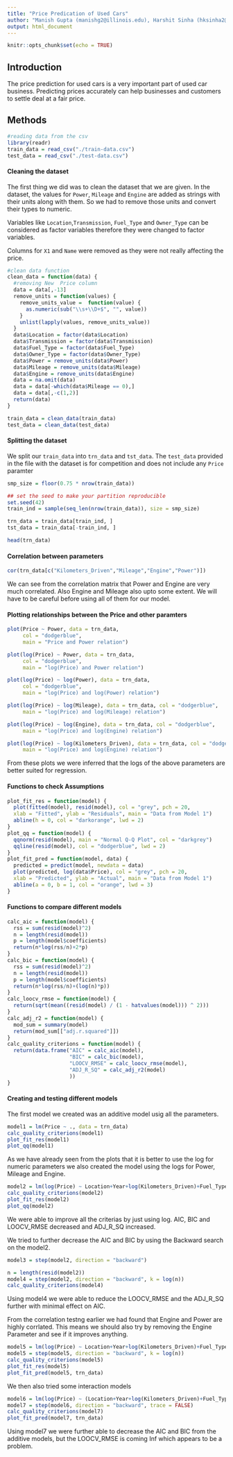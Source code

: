 ```yaml
---
title: "Price Predication of Used Cars"
author: "Manish Gupta (manishg2@illinois.edu), Harshit Sinha (hksinha2@illinois.ed)"
output: html_document
---
```


```r
knitr::opts_chunk$set(echo = TRUE)
```

## Introduction

The price prediction for used cars is a very important part of used car business. Predicting prices accurately can help businesses and customers to settle deal at a fair price.

## Methods

```r
#reading data from the csv
library(readr)
train_data = read_csv("./train-data.csv")
test_data = read_csv("./test-data.csv")
```

#### Cleaning the dataset

The first thing we did was to clean the dataset that we are given. In the dataset, the values for `Power`, `Mileage` and `Engine` are added as strings with their units along with them. So we had to remove those units and convert their types to numeric. 

Variables like `Location`,`Transmission`, `Fuel_Type` and `Owner_Type` can be considered as factor variables therefore they were changed to factor variables.

Columns for `X1` and `Name` were removed as they were not really affecting the price.

```r
#clean data function
clean_data = function(data) {
  #removing New  Price column
  data = data[,-13]
  remove_units = function(values) {
    remove_units_value =  function(value) {
      as.numeric(sub("\\s+\\D+$", "", value))
    }
    unlist(lapply(values, remove_units_value))
  }
  data$Location = factor(data$Location)
  data$Transmission = factor(data$Transmission)
  data$Fuel_Type = factor(data$Fuel_Type)
  data$Owner_Type = factor(data$Owner_Type)
  data$Power = remove_units(data$Power)
  data$Mileage = remove_units(data$Mileage)
  data$Engine = remove_units(data$Engine)
  data = na.omit(data)
  data = data[-which(data$Mileage == 0),]
  data = data[,-c(1,2)]
  return(data)
}

train_data = clean_data(train_data)
test_data = clean_data(test_data)
```

#### Splitting the dataset

We split our `train_data` into `trn_data` and `tst_data`. The `test_data` provided in the file with the dataset is for competition and does not include any `Price` paramter

```r
smp_size = floor(0.75 * nrow(train_data))

## set the seed to make your partition reproducible
set.seed(42)
train_ind = sample(seq_len(nrow(train_data)), size = smp_size)

trn_data = train_data[train_ind, ]
tst_data = train_data[-train_ind, ]

head(trn_data)
```

#### Correlation between parameters

```r
cor(trn_data[c("Kilometers_Driven","Mileage","Engine","Power")])
```

We can see from the correlation matrix that Power and Engine are very much correlated. Also Engine and Mileage also upto some extent. We will have to be careful before using all of them for our model.

#### Plotting relationships between the Price and other paramters

```r
plot(Price ~ Power, data = trn_data, 
     col = "dodgerblue",
     main = "Price and Power relation")
```

```r
plot(log(Price) ~ Power, data = trn_data, 
     col = "dodgerblue",
     main = "log(Price) and Power relation")
```

```r
plot(log(Price) ~ log(Power), data = trn_data, 
     col = "dodgerblue",
     main = "log(Price) and log(Power) relation")
```

```r
plot(log(Price) ~ log(Mileage), data = trn_data, col = "dodgerblue",
     main = "log(Price) and log(Mileage) relation")
```


```r
plot(log(Price) ~ log(Engine), data = trn_data, col = "dodgerblue",
     main = "log(Price) and log(Engine) relation")
```

```r
plot(log(Price) ~ log(Kilometers_Driven), data = trn_data, col = "dodgerblue",
     main = "log(Price) and log(Engine) relation")
```

From these plots we were inferred that the logs of the above parameters are better suited for regression.

#### Functions to check Assumptions

```r
plot_fit_res = function(model) {
  plot(fitted(model), resid(model), col = "grey", pch = 20,
  xlab = "Fitted", ylab = "Residuals", main = "Data from Model 1")
  abline(h = 0, col = "darkorange", lwd = 2)
}
plot_qq = function(model) {
  qqnorm(resid(model), main = "Normal Q-Q Plot", col = "darkgrey")
  qqline(resid(model), col = "dodgerblue", lwd = 2)
}
plot_fit_pred = function(model, data) {
  predicted = predict(model, newdata = data)
  plot(predicted, log(data$Price), col = "grey", pch = 20,
  xlab = "Predicted", ylab = "Actual", main = "Data from Model 1")
  abline(a = 0, b = 1, col = "orange", lwd = 3)
}
```

#### Functions to compare different models

```r
calc_aic = function(model) {
  rss = sum(resid(model)^2)
  n = length(resid(model))
  p = length(model$coefficients)
  return(n*log(rss/n)+2*p)
}
calc_bic = function(model) {
  rss = sum(resid(model)^2)
  n = length(resid(model))
  p = length(model$coefficients)
  return(n*log(rss/n)+(log(n)*p))
}
calc_loocv_rmse = function(model) {
  return(sqrt(mean((resid(model) / (1 - hatvalues(model))) ^ 2)))
}
calc_adj_r2 = function(model) {
  mod_sum = summary(model)
  return(mod_sum[["adj.r.squared"]])
}
calc_quality_criterions = function(model) {
  return(data.frame("AIC" = calc_aic(model),
                    "BIC" = calc_bic(model),
                    "LOOCV_RMSE" = calc_loocv_rmse(model),
                    "ADJ_R_SQ" = calc_adj_r2(model)
                    ))
}
```

#### Creating and testing different models

The first model we created was an additive model usig all the parameters.

```r
model1 = lm(Price ~ ., data = trn_data)
calc_quality_criterions(model1)
plot_fit_res(model1)
plot_qq(model1)
```

As we have already seen from the plots that it is better to use the log for numeric parameters we also created the model using the logs for Power, Mileage and Engine.

```r
model2 = lm(log(Price) ~ Location+Year+log(Kilometers_Driven)+Fuel_Type+Transmission+Owner_Type+log(Mileage)+log(Engine)+log(Power)+Seats, data = trn_data)
calc_quality_criterions(model2)
plot_fit_res(model2)
plot_qq(model2)
```

We were able to improve all the criterias by just using log. AIC, BIC and LOOCV_RMSE decreased and ADJ_R_SQ increased.

We tried to further decrease the AIC and BIC by using the Backward search on the model2.

```r
model3 = step(model2, direction = "backward")
```

```r
n = length(resid(model2))
model4 = step(model2, direction = "backward", k = log(n))
calc_quality_criterions(model4)
```

Using model4 we were able to reduce the LOOCV_RMSE and the ADJ_R_SQ further with minimal effect on AIC.

From the correlation testng earlier we had found that Engine and Power are highly corrlated. This means we should also try by removing the Engine Parameter and see if it improves anything.

```r
model5 = lm(log(Price) ~ Location+Year+log(Kilometers_Driven)+Fuel_Type+Transmission+Owner_Type+log(Mileage)+log(Power)+Seats, data = trn_data)
model5 = step(model5, direction = "backward", k = log(n))
calc_quality_criterions(model5)
plot_fit_res(model5)
plot_fit_pred(model5, trn_data)
```


We then also tried some interaction models

```r
model6 = lm(log(Price) ~ (Location+Year+log(Kilometers_Driven)+Fuel_Type+Transmission+Owner_Type+log(Mileage)+log(Engine)+log(Power)+Seats)^2, data = trn_data)
model7 = step(model6, direction = "backward", trace = FALSE)
calc_quality_criterions(model7)
plot_fit_pred(model7, trn_data)
```

Using model7 we were further able to decrease the AIC and BIC from the additive models, but the LOOCV_RMSE is coming Inf which appears to be a problem.

